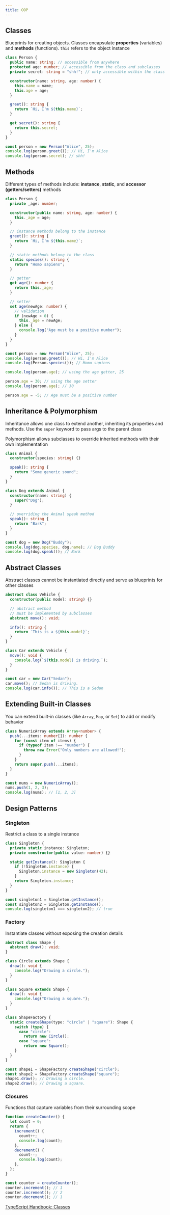 ```yaml
---
title: OOP
---
```


## Classes

Blueprints for creating objects. Classes encapsulate **properties** (variables) and **methods** (functions). `this` refers to the object instance

```typescript
class Person {
  public name: string; // accessible from anywhere
  protected age: number; // accessible from the class and subclasses
  private secret: string = "shh!"; // only accessible within the class

  constructor(name: string, age: number) {
    this.name = name;
    this.age = age;
  }

  greet(): string {
    return `Hi, I'm ${this.name}`;
  }

  get secret(): string {
    return this.secret;
  }
}

const person = new Person("Alice", 25);
console.log(person.greet()); // Hi, I'm Alice
console.log(person.secret); // shh!
```

## Methods

Different types of methods include: **instance**, **static**, and **accessor (getters/setters)** methods

```typescript
class Person {
  private _age: number;

  constructor(public name: string, age: number) {
    this._age = age;
  }

  // instance methods belong to the instance
  greet(): string {
    return `Hi, I'm ${this.name}`;
  }

  // static methods belong to the class
  static species(): string {
    return "Homo sapiens";
  }

  // getter
  get age(): number {
    return this._age;
  }

  // setter
  set age(newAge: number) {
    // validation
    if (newAge > 0) {
      this._age = newAge;
    } else {
      console.log("Age must be a positive number");
    }
  }
}

const person = new Person("Alice", 25);
console.log(person.greet()); // Hi, I'm Alice
console.log(Person.species()); // Homo sapiens

console.log(person.age); // using the age getter, 25

person.age = 30; // using the age setter
console.log(person.age); // 30

person.age = -5; // Age must be a positive number
```

## Inheritance & Polymorphism

Inheritance allows one class to extend another, inheriting its properties and methods. Use the `super` keyword to pass args to the parent class

Polymorphism allows subclasses to override inherited methods with their own implementation

```typescript
class Animal {
  constructor(species: string) {}

  speak(): string {
    return "Some generic sound";
  }
}

class Dog extends Animal {
  constructor(name: string) {
    super("Dog");
  }

  // overriding the Animal speak method
  speak(): string {
    return "Bark";
  }
}

const dog = new Dog("Buddy");
console.log(dog.species, dog.name); // Dog Buddy
console.log(dog.speak()); // Bark
```

## Abstract Classes

Abstract classes cannot be instantiated directly and serve as blueprints for other classes

```typescript
abstract class Vehicle {
  constructor(public model: string) {}

  // abstract method
  // must be implemented by subclasses
  abstract move(): void;

  info(): string {
    return `This is a ${this.model}`;
  }
}

class Car extends Vehicle {
  move(): void {
    console.log(`${this.model} is driving.`);
  }
}

const car = new Car("Sedan");
car.move(); // Sedan is driving.
console.log(car.info()); // This is a Sedan
```

## Extending Built-in Classes

You can extend built-in classes (like `Array`, `Map`, or `Set`) to add or modify behavior

```typescript
class NumericArray extends Array<number> {
  push(...items: number[]): number {
    for (const item of items) {
      if (typeof item !== "number") {
        throw new Error("Only numbers are allowed!");
      }
    }
    return super.push(...items);
  }
}

const nums = new NumericArray();
nums.push(1, 2, 3);
console.log(nums); // [1, 2, 3]
```

## Design Patterns

### Singleton

Restrict a class to a single instance

```typescript
class Singleton {
  private static instance: Singleton;
  private constructor(public value: number) {}

  static getInstance(): Singleton {
    if (!Singleton.instance) {
      Singleton.instance = new Singleton(42);
    }
    return Singleton.instance;
  }
}

const singleton1 = Singleton.getInstance();
const singleton2 = Singleton.getInstance();
console.log(singleton1 === singleton2); // true
```

### Factory

Instantiate classes without exposing the creation details

```typescript
abstract class Shape {
  abstract draw(): void;
}

class Circle extends Shape {
  draw(): void {
    console.log("Drawing a circle.");
  }
}

class Square extends Shape {
  draw(): void {
    console.log("Drawing a square.");
  }
}

class ShapeFactory {
  static createShape(type: "circle" | "square"): Shape {
    switch (type) {
      case "circle":
        return new Circle();
      case "square":
        return new Square();
    }
  }
}

const shape1 = ShapeFactory.createShape("circle");
const shape2 = ShapeFactory.createShape("square");
shape1.draw(); // Drawing a circle.
shape2.draw(); // Drawing a square.
```

### Closures

Functions that capture variables from their surrounding scope

```typescript
function createCounter() {
  let count = 0;
  return {
    increment() {
      count++;
      console.log(count);
    },
    decrement() {
      count--;
      console.log(count);
    },
  };
}

const counter = createCounter();
counter.increment(); // 1
counter.increment(); // 2
counter.decrement(); // 1
```

[TypeScript Handbook: Classes](https://www.typescriptlang.org/docs/handbook/2/classes.html)
